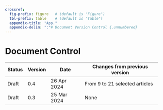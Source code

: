 ```yaml
---
crossref:
  fig-prefix: figure   # (default is "Figure")
  tbl-prefix: table    # (default is "Table")
  appendix-title: "App."
  appendix-delim: ":"# Document Version Control {.unnumbered}
---
```


# Document Control {.unnumbered}

|Status | Version | Date       | Changes from previous version |
|-------|---------|------------|-------------------------------|
|Draft  | 0.4     | 26 Apr 2024| From 9 to 21 selected articles|
|Draft  | 0.3     | 25 Mar 2024| None                          |